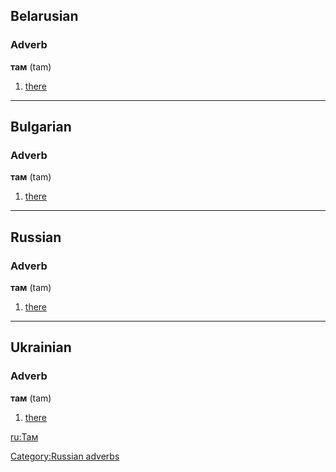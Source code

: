 ==Belarusian==
===Adverb===
'''там''' (tam)
# [[there]]

----
==Bulgarian==
===Adverb===
'''там''' (tam)
# [[there]]

----

==Russian==
[[Category:Russian adverbs]]
===Adverb===
'''там''' (tam)
# [[there]]

----

==Ukrainian==
===Adverb===
'''там''' (tam)
# [[there]]

[[ru:Там]]